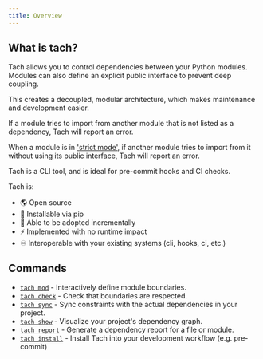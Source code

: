 ```yaml
---
title: Overview
---
```


## What is tach?

Tach allows you to control dependencies between your Python modules.
Modules can also define an explicit public interface to prevent deep coupling.

This creates a decoupled, modular architecture, which makes maintenance and development easier.

If a module tries to import from another module that is not listed as a dependency, Tach will report an error.

When a module is in ['strict mode'](usage/strict-mode), if another module tries to import from it without using its public interface, Tach will report an error.

Tach is a CLI tool, and is ideal for pre-commit hooks and CI checks.

Tach is:

- 🌎 Open source
- 🐍 Installable via pip
- 🔧 Able to be adopted incrementally
- ⚡ Implemented with no runtime impact
- ♾️ Interoperable with your existing systems (cli, hooks, ci, etc.)

## Commands

- [`tach mod`](usage/commands#tach-mod) - Interactively define module boundaries.
- [`tach check`](usage/commands#tach-check) - Check that boundaries are respected.
- [`tach sync`](usage/commands#tach-sync) - Sync constraints with the actual dependencies in your project.
- [`tach show`](usage/commands#tach-show) - Visualize your project's dependency graph.
- [`tach report`](usage/commands#tach-report) - Generate a dependency report for a file or module.
- [`tach install`](usage/commands#tach-install) - Install Tach into your development workflow (e.g. pre-commit)
